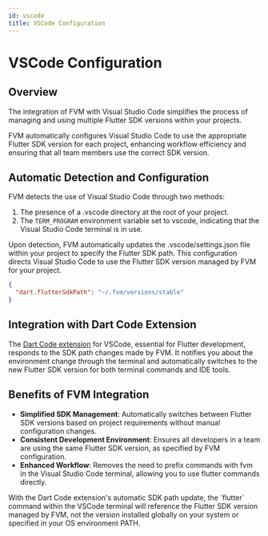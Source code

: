 ```yaml
---
id: vscode
title: VSCode Configuration
---
```



# VSCode Configuration

## Overview

The integration of FVM with Visual Studio Code simplifies the process of managing and using multiple Flutter SDK versions within your projects.

FVM automatically configures Visual Studio Code to use the appropriate Flutter SDK version for each project, enhancing workflow efficiency and ensuring that all team members use the correct SDK version.

## Automatic Detection and Configuration

FVM detects the use of Visual Studio Code through two methods:

1. The presence of a .vscode directory at the root of your project.
2. The `TERM_PROGRAM` environment variable set to vscode, indicating that the Visual Studio Code terminal is in use.

Upon detection, FVM automatically updates the .vscode/settings.json file within your project to specify the Flutter SDK path. This configuration directs Visual Studio Code to use the Flutter SDK version managed by FVM for your project.

```json
{
  "dart.flutterSdkPath": "~/.fvm/versions/stable"
}
```

## Integration with Dart Code Extension

The [Dart Code extension](https://marketplace.visualstudio.com/items?itemName=Dart-Code.dart-code) for VSCode, essential for Flutter development, responds to the SDK path changes made by FVM. It notifies you about the environment change through the terminal and automatically switches to the new Flutter SDK version for both terminal commands and IDE tools.

## Benefits of FVM Integration

-  **Simplified SDK Management**: Automatically switches between Flutter SDK versions based on project requirements without manual configuration changes.
-  **Consistent Development Environment**: Ensures all developers in a team are using the same Flutter SDK version, as specified by FVM configuration.
-  **Enhanced Workflow**: Removes the need to prefix commands with fvm in the Visual Studio Code terminal, allowing you to use flutter commands directly.

<Callout type="warning">
  With the Dart Code extension's automatic SDK path update, the `flutter`
  command within the VSCode terminal will reference the Flutter SDK version managed
  by FVM, not the version installed globally on your system or specified in your
  OS environment PATH.
</Callout>
